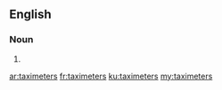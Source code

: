 ==English==

===Noun===
{{head|en|plural}}

# {{plural of|taximeter|lang=en|nocat=1}}

[[ar:taximeters]]
[[fr:taximeters]]
[[ku:taximeters]]
[[my:taximeters]]